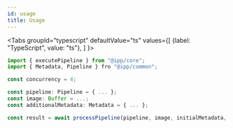 ```yaml
---
id: usage
title: Usage
---
```



<Tabs
  groupId="typescript"
  defaultValue="ts"
  values={[
    {label: "TypeScript", value: "ts"},
  ]
}>
<TabItem value="ts">


```ts title="adapter.ts"
import { executePipeline } from "@ipp/core";
import { Metadata, Pipeline } fro "@ipp/common";

const concurrency = 4;

const pipeline: Pipeline = { ... };
const image: Buffer = ...;
const additionalMetadata: Metadata = { ... };

const result = await processPipeline(pipeline, image, initialMetadata, concurrency);
```

</TabItem>
</Tabs>


<WIP centre spacing="12" />
